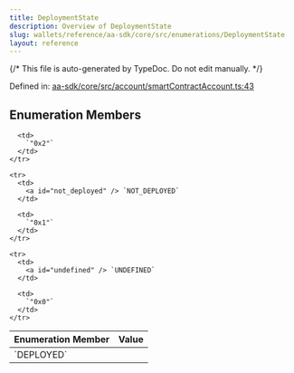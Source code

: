 ```yaml
---
title: DeploymentState
description: Overview of DeploymentState
slug: wallets/reference/aa-sdk/core/src/enumerations/DeploymentState
layout: reference
---
```


{/* This file is auto-generated by TypeDoc. Do not edit manually. */}

Defined in: [aa-sdk/core/src/account/smartContractAccount.ts:43](https://github.com/alchemyplatform/aa-sdk/blob/9df5be8c23af4e472bcb503c17766b16da0ad87d/aa-sdk/core/src/account/smartContractAccount.ts#L43)

## Enumeration Members

<table>
  <thead>
    <tr>
      <th align="left">Enumeration Member</th>
      <th align="left">Value</th>
    </tr>
  </thead>

  <tbody>
    <tr>
      <td>
        <a id="deployed" /> `DEPLOYED`
      </td>

      <td>
        `"0x2"`
      </td>
    </tr>

    <tr>
      <td>
        <a id="not_deployed" /> `NOT_DEPLOYED`
      </td>

      <td>
        `"0x1"`
      </td>
    </tr>

    <tr>
      <td>
        <a id="undefined" /> `UNDEFINED`
      </td>

      <td>
        `"0x0"`
      </td>
    </tr>

  </tbody>
</table>
